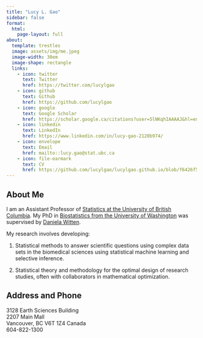 ```yaml
---
title: "Lucy L. Gao"
sidebar: false
format: 
  html: 
    page-layout: full
about:
  template: trestles
  image: assets/img/me.jpeg
  image-width: 30em
  image-shape: rectangle
  links: 
    - icon: twitter
      text: Twitter
      href: https://twitter.com/lucylgao
    - icon: github
      text: Github
      href: https://github.com/lucylgao
    - icon: google 
      text: Google Scholar
      href: https://scholar.google.ca/citations?user=5lNKqhIAAAAJ&hl=en
    - icon: linkedin
      text: LinkedIn 
      href: https://www.linkedin.com/in/lucy-gao-2120b974/
    - icon: envelope 
      text: Email
      href: mailto::lucy.gao@stat.ubc.ca
    - icon: file-earmark
      text: CV 
      href: https://github.com/lucylgao/lucylgao.github.io/blob/f6426f5f0a00ae37d8b225e8dda6fd0bff7e2f11/assets/CV.pdf    
---
```


## About Me 
I am an Assistant Professor of [Statistics at the University of British Columbia](https://www.stat.ubc.ca/). My PhD in [Biostatistics from the University of Washington](https://www.biostat.washington.edu/) was supervised by [Daniela Witten](https://www.danielawitten.com/). 

My research involves developing:

1. Statistical methods to answer scientific questions using complex data sets in the biomedical sciences using statistical machine learning and selective inference.

2. Statistical theory and methodology for the optimal design of research studies, often with collaborators in mathematical optimization.



## Address and Phone 
3128 Earth Sciences Building </br>
2207 Main Mall </br> 
Vancouver, BC V6T 1Z4 Canada </br> 
604-822-1300

